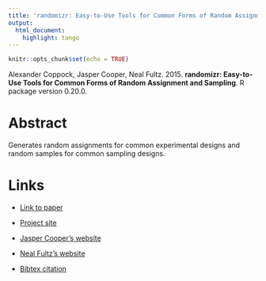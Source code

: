 ```yaml
---
title: 'randomizr: Easy-to-Use Tools for Common Forms of Random Assignment and Sampling'
output:
  html_document:
    highlight: tango
---
```


```r
knitr::opts_chunk$set(echo = TRUE)
```

Alexander Coppock, Jasper Cooper, Neal Fultz. 2015. <b>randomizr: Easy-to-Use Tools for Common Forms of Random Assignment and Sampling</b>. R package version 0.20.0.

# Abstract
Generates random assignments for common experimental designs and random samples for common sampling designs.

# Links
 - <a href='coppock_cooper_fultz_2015.pdf' target='_blank'>Link to paper</a>
 - <a href='https://declaredesign.org/r/randomizr/'target='_blank'>Project site</a>

 - <a href= 'http://jasper-cooper.com' target='_blank'>Jasper Cooper's website</a>
 - <a href= 'https://nfultz.github.io' target='_blank'>Neal Fultz's website</a>
 - <a href='coppock_cooper_fultz_2015.txt'target='_blank'>Bibtex citation</a>


